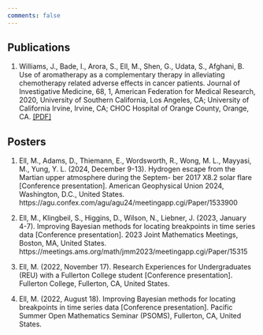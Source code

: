 ```yaml
---
comments: false
---
```


## Publications

1.  Williams, J., Bade, I., Arora, S., Ell, M., Shen, G., Udata, S., Afghani, B. Use of aromatherapy
as a complementary therapy in alleviating chemotherapy related adverse effects in cancer
patients. Journal of Investigative Medicine, 68, 1, American Federation for Medical Research, 2020,
University of Southern California, Los Angeles, CA; University of California Irvine, Irvine, CA; CHOC
Hospital of Orange County, Orange, CA. [[PDF]](/static/Aromatherapy.pdf "PDF")

## Posters

1. Ell, M., Adams, D., Thiemann, E., Wordsworth, R., Wong, M. L., Mayyasi, M., Yung, Y. L. (2024,
December 9-13). Hydrogen escape from the Martian upper atmosphere during the Septem-
ber 2017 X8.2 solar flare [Conference presentation].
American Geophysical Union 2024, Washington, D.C., United States.
https://agu.confex.com/agu/agu24/meetingapp.cgi/Paper/1533900

2. Ell, M., Klingbeil, S., Higgins, D., Wilson, N., Liebner, J. (2023, January 4-7). Improving Bayesian
methods for locating breakpoints in time series data [Conference presentation].
2023 Joint Mathematics Meetings, Boston, MA, United States.
https://meetings.ams.org/math/jmm2023/meetingapp.cgi/Paper/15315

3. Ell, M. (2022, November 17). Research Experiences for Undergraduates (REU) with a Fullerton College student [Conference presentation]. 
Fullerton College, Fullerton, CA, United States.

4. Ell, M. (2022, August 18). Improving Bayesian methods for locating breakpoints in time
series data [Conference presentation].
Pacific Summer Open Mathematics Seminar (PSOMS), Fullerton, CA, United States.